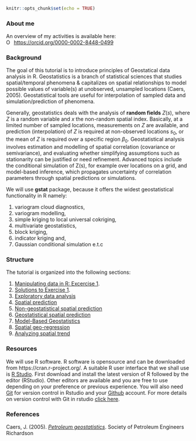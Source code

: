 
```r
knitr::opts_chunk$set(echo = TRUE)
```

### About me

An overview of my activities is available here:
<div itemscope itemtype="https://schema.org/Person"><a itemprop="sameAs" content="https://orcid.org/0000-0002-8448-0499" href="https://orcid.org/0000-0002-8448-0499" target="orcid.widget" rel="me noopener noreferrer" style="vertical-align:top;"><img src="https://orcid.org/sites/default/files/images/orcid_16x16.png" style="width:1em;margin-right:.5em;" alt="ORCID iD icon">https://orcid.org/0000-0002-8448-0499</a></div>

### Background

The goal of this tutorial is to introduce principles of Geostatical data analysis in R. Geostatistics is a branch of statistical sciences that studies spatial/temporal phenomena & capitalizes on spatial relationships to model possible values of variable(s) at unobserved, unsampled locations (Caers, 2005). Geostatistical tools are useful for interpolation of sampled data and simulation/prediction of phenomena. 

Generally, geostatistics deals with the analysis of **random fields** $Z(s)$, where *Z* is a random variable and *x* the non-random spatial index. Basically, at a limited number of sampled locations, measurements on *Z* are available,
and prediction (interpolation) of *Z* is required at non-observed locations
$s_0$, or the mean of *Z* is required over a specific region $\beta_0$. Geostatistical analysis involves estimation and modelling of spatial correlation (covariance or semivariance), and evaluating whether simplifying assumptions such as stationarity can be justified or need refinement. Advanced topics include the conditional simulation of Z(s), for example over locations on a grid, and model-based inference, which propagates uncertainty of correlation parameters through spatial predictions or simulations.

We will use **gstat** package, because it offers the widest geostatistical functionality in R namely: 

1. variogram cloud diagnostics, 
2. variogram modelling, 
3. simple kriging to local universal cokriging, 
4. multivariate geostatistics, 
5. block kriging, 
6. indicator kriging and, 
7. Gaussian conditional simulation e.t.c

### Structure

The tutorial is organized into the following sections:

1. [Manipulating data in R: Excercise 1](ex1_intro2R.html).
2. [Solutions to Exercise 1](ex1_intro2R_answers.html).
3. [Exploratory data analysis](lesson1.html) 
5. [Spatial prediction](lesson2.html)
5. [Non-geostatistical spatial prediction](lesson3.html)
6. [Geostatistical spatial prediction](lesson4.html)
7. [Model-Based Geostatistics](lesson5.html)
8. [Spatial geo-regression](lesson6.html)
9. [Analyzing spatial trend](lesson7.html)

### Resources

We will use R software. R software is opensource and can be downloaded from https://cran.r-project.org/. A suitable R user interface that we shall use is [R Studio](https://rstudio.com/products/rstudio/download/). First download and install the latest version of R followed by the editor (RStudio). Other editors are available and you are free to use depending on your preference or previous experience. You will also need [Git](https://gitforwindows.org/) for version control in Rstudio and your [Github](https://github.com/) account. For more details on version control with Git in rstudio [click here](https://support.rstudio.com/hc/en-us/articles/200532077-Version-Control-with-Git-and-SVN).


### References

Caers, J. (2005). [*Petroleum geostatistics*](https://store.spe.org/Petroleum-Geostatistics-P45.aspx). Society of Petroleum Engineers Richardson